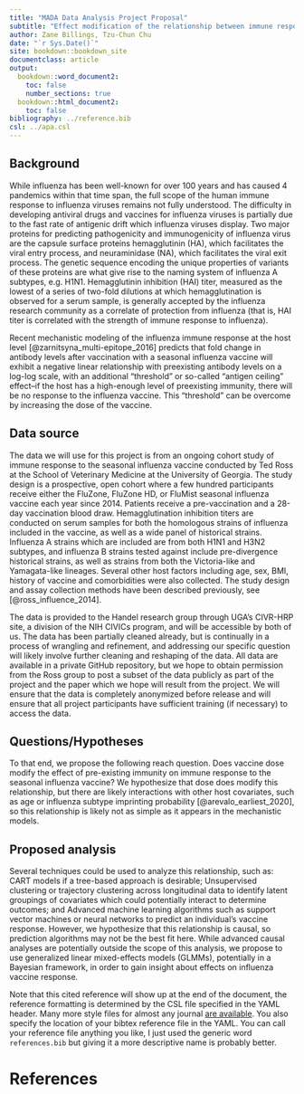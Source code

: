 ```yaml
---
title: "MADA Data Analysis Project Proposal"
subtitle: "Effect modification of the relationship between immune response and pre-existing immunity by vaccine dose for the seasonal influenza vaccine"
author: Zane Billings, Tzu-Chun Chu
date: "`r Sys.Date()`"
site: bookdown::bookdown_site
documentclass: article
output:
  bookdown::word_document2: 
    toc: false
    number_sections: true
  bookdown::html_document2: 
    toc: false
bibliography: ../reference.bib
csl: ../apa.csl
---
```



## Background

While influenza has been well-known for over 100 years and has caused 4 pandemics within that time span, the full scope of the human immune response to influenza viruses remains not fully understood. The difficulty in developing antiviral drugs and vaccines for influenza viruses is partially due to the fast rate of antigenic drift which influenza viruses display. Two major proteins for predicting pathogenicity and immunogenicity of influenza virus are the capsule surface proteins hemagglutinin (HA), which facilitates the viral entry process, and neuraminidase (NA), which facilitates the viral exit process. The genetic sequence encoding the unique properties of variants of these proteins are what give rise to the naming system of influenza A subtypes, e.g. H1N1. Hemagglutinin inhibition (HAI) titer, measured as the lowest of a series of two-fold dilutions at which hemagglutination is observed for a serum sample, is generally accepted by the influenza research community as a correlate of protection from influenza (that is, HAI titer is correlated with the strength of immune response to influenza).

Recent mechanistic modeling of the influenza immune response at the host level [@zarnitsyna_multi-epitope_2016] predicts that fold change in antibody levels after vaccination with a seasonal influenza vaccine will exhibit a negative linear relationship with preexisting antibody levels on a log-log scale, with an additional “threshold” or so-called “antigen ceiling” effect--if the host has a high-enough level of preexisting immunity, there will be no response to the influenza vaccine. This “threshold” can be overcome by increasing the dose of the vaccine.

## Data source

The data we will use for this project is from an ongoing cohort study of immune response to the seasonal influenza vaccine conducted by Ted Ross at the School of Veterinary Medicine at the University of Georgia. The study design is a prospective, open cohort where a few hundred participants receive either the FluZone, FluZone HD, or FluMist seasonal influenza vaccine each year since 2014. Patients receive a pre-vaccination and a 28-day vaccination blood draw. Hemagglutination inhibition titers are conducted on serum samples for both the homologous strains of influenza included in the vaccine, as well as a wide panel of historical strains. Influenza A strains which are included are from both H1N1 and H3N2 subtypes, and influenza B strains tested against include pre-divergence historical strains, as well as strains from both the Victoria-like and Yamagata-like lineages. Several other host factors including age, sex, BMI, history of vaccine and comorbidities were also collected. The study design and assay collection methods have been described previously, see [@ross_influence_2014].

The data is provided to the Handel research group through UGA’s CIVR-HRP site, a division of the NIH CIVICs program, and will be accessible by both of us. The data has been partially cleaned already, but is continually in a process of wrangling and refinement, and addressing our specific question will likely involve further cleaning and reshaping of the data. All data are available in a private GitHub repository, but we hope to obtain permission from the Ross group to post a subset of the data publicly as part of the project and the paper which we hope will result from the project. We will ensure that the data is completely anonymized before release and will ensure that all project participants have sufficient training (if necessary) to access the data.

## Questions/Hypotheses

To that end, we propose the following reach question.
Does vaccine dose modify the effect of pre-existing immunity on immune response to the seasonal influenza vaccine?
We hypothesize that dose does modify this relationship, but there are likely interactions with other host covariates, such as age or influenza subtype imprinting probability [@arevalo_earliest_2020], so this relationship is likely not as simple as it appears in the mechanistic models.

## Proposed analysis

Several techniques could be used to analyze this relationship, such as:
CART models if a tree-based approach is desirable;
Unsupervised clustering or trajectory clustering across longitudinal data to identify latent groupings of covariates which could potentially interact to determine outcomes; and
Advanced machine learning algorithms such as support vector machines or neural networks to predict an individual’s vaccine response.
However, we hypothesize that this relationship is causal, so prediction algorithms may not be the best fit here. While advanced causal analyses are potentially outside the scope of this analysis, we propose to use generalized linear mixed-effects models (GLMMs), potentially in a Bayesian framework, in order to gain insight about effects on influenza vaccine response.



Note that this cited reference will show up at the end of the document, the reference formatting is determined by the CSL file specified in the YAML header. Many more style files for almost any journal [are available](https://www.zotero.org/styles). You also specify the location of your bibtex reference file in the YAML. You can call your reference file anything you like, I just used the generic word `references.bib` but giving it a more descriptive name is probably better.


# References



